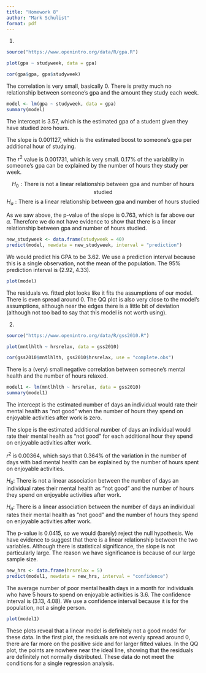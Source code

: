 ```yaml
---
title: "Homework 8"
author: "Mark Schulist"
format: pdf
---
```



1. 

```r
source("https://www.openintro.org/data/R/gpa.R")
```

```r
plot(gpa ~ studyweek, data = gpa)
```

```r
cor(gpa$gpa, gpa$studyweek)
```

The correlation is very small, basically 0. There is pretty much no relationship between someone's gpa and the amount they study each week. 

```r
model <- lm(gpa ~ studyweek, data = gpa)
summary(model)
```

The intercept is 3.57, which is the estimated gpa of a student given they have studied zero hours. 

The slope is 0.001127, which is the estimated boost to someone's gpa per additional hour of studying. 

The $r^2$ value is 0.001731, which is very small. 0.17\% of the variability in someone's gpa can be explained by the number of hours they study per week. 

$$
H_0: \text{There is not a linear relationship between gpa and number of hours studied}
$$
$$
H_a: \text{There is a linear relationship between gpa and number of hours studied}
$$

As we saw above, the p-value of the slope is 0.763, which is far above our $\alpha$. Therefore we do not have evidence to show that there is a linear relationship between gpa and number of hours studied. 

```r
new_studyweek <- data.frame(studyweek = 40)
predict(model, newdata = new_studyweek, interval = "prediction")
```

We would predict his GPA to be 3.62. We use a prediction interval because this is a single observation, not the mean of the population. The 95\% prediction interval is (2.92, 4.33). 

```r
plot(model)
```

The residuals vs. fitted plot looks like it fits the assumptions of our model. There is even spread around 0. The QQ plot is also very close to the model's assumptions, although near the edges there is a little bit of deviation (although not too bad to say that this model is not worth using).


2. 

```r
source("https://www.openintro.org/data/R/gss2010.R")
```

```r
plot(mntlhlth ~ hrsrelax, data = gss2010)
```

```r
cor(gss2010$mntlhlth, gss2010$hrsrelax, use = "complete.obs")
```

There is a (very) small negative correlation between someone's mental health and the number of hours relaxed. 

```r
model1 <- lm(mntlhlth ~ hrsrelax, data = gss2010)
summary(model1)
```

The intercept is the estimated number of days an individual would rate their mental health as "not good" when the number of hours they spend on enjoyable activities after work is zero. 

The slope is the estimated additional number of days an individual would rate their mental health as "not good" for each additional hour they spend on enjoyable activities after work. 

$r^2$ is 0.00364, which says that 0.364\% of the variation in the number of days with bad mental health can be explained by the number of hours spent on enjoyable activities. 

$H_0$: There is not a linear association between the number of days an individual rates their mental health as "not good" and the number of hours they spend on enjoyable activities after work. 

$H_a$: There is a linear association between the number of days an individual rates their mental health as "not good" and the number of hours they spend on enjoyable activities after work. 

The p-value is 0.0415, so we would (barely) reject the null hypothesis. We have evidence to suggest that there is a linear relationship between the two variables. Although there is statistical significance, the slope is not particularly large. The reason we have significance is because of our large sample size. 

```r
new_hrs <- data.frame(hrsrelax = 5)
predict(model1, newdata = new_hrs, interval = "confidence")
```

The average number of poor mental health days in a month for individuals who have 5 hours to spend on enjoyable activities is 3.6. The confidence interval is (3.13, 4.08). We use a confidence interval because it is for the population, not a single person. 

```r
plot(model1)
```


These plots reveal that a linear model is definitely not a good model for these data. In the first plot, the residuals are not evenly spread around 0, there are far more on the positive side and for larger fitted values. In the QQ plot, the points are nowhere near the ideal line, showing that the residuals are definitely not normally distributed. These data do not meet the conditions for a single regression analysis. 
